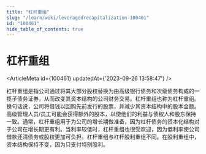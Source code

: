 ```yaml
---
title: "杠杆重组"
slug: "/learn/wiki/leveragedrecapitalization-100461"
id: "100461"
hide_table_of_contents: true
---
```



# 杠杆重组

<ArticleMeta id={100461} updatedAt={'2023-09-26 13:58:47'} />
<div className='border-solid border-b border-t-0 my-4 border-[var(--ifm-color-gray-300)]' />

杠杆重组是指公司通过将其大部分股权替换为由高级银行债务和次级债务构成的一揽子债务证券，从而改变其资本结构的公司财务交易。杠杆重组也称为杠杆重组。换句话说，公司将借钱以回购先前发行的股票，并减少其资本结构中的股本金额。高级管理人员/员工可能会获得额外的股本，以使他们的利益与债权人和股东保持一致。通常，杠杆重组用于为公司的增长期做准备，因为杠杆债务的资本化结构对于公司在增长期更有利。当利率较低时，杠杆重组也很受欢迎，因为低利率使公司借款还清债务或股权更加可负担。杠杆重组与杠杆股利重组不同。在股利重组中，资本结构保持不变，因为只支付特别股利。
